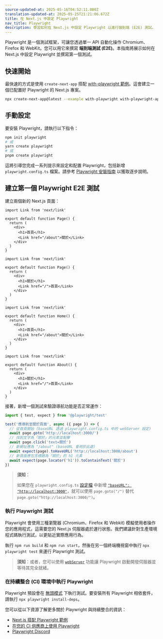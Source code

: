 ```yaml
---
source-updated-at: 2025-05-16T04:52:11.000Z
translation-updated-at: 2025-05-25T21:21:06.672Z
title: 在 Next.js 中設定 Playwright
nav_title: Playwright
description: 學習如何在 Next.js 中設定 Playwright 以進行端到端 (E2E) 測試。
---
```


Playwright 是一個測試框架，可讓您透過單一 API 自動化操作 Chromium、Firefox 和 WebKit。您可以用它來撰寫 **端到端測試 (E2E)**。本指南將展示如何在 Next.js 中設定 Playwright 並撰寫第一個測試。

## 快速開始

最快速的方式是使用 `create-next-app` 搭配 [with-playwright 範例](https://github.com/vercel/next.js/tree/canary/examples/with-playwright)。這會建立一個已配置好 Playwright 的 Next.js 專案。

```bash filename="終端機"
npx create-next-app@latest --example with-playwright with-playwright-app
```

## 手動設定

要安裝 Playwright，請執行以下指令：

```bash filename="終端機"
npm init playwright
# 或
yarn create playwright
# 或
pnpm create playwright
```

這將引導您完成一系列提示來設定和配置 Playwright，包括新增 `playwright.config.ts` 檔案。請參考 [Playwright 安裝指南](https://playwright.dev/docs/intro#installation) 以獲取逐步說明。

## 建立第一個 Playwright E2E 測試

建立兩個新的 Next.js 頁面：

<AppOnly>

```tsx filename="app/page.tsx"
import Link from 'next/link'

export default function Page() {
  return (
    <div>
      <h1>首頁</h1>
      <Link href="/about">關於</Link>
    </div>
  )
}
```

```tsx filename="app/about/page.tsx"
import Link from 'next/link'

export default function Page() {
  return (
    <div>
      <h1>關於</h1>
      <Link href="/">首頁</Link>
    </div>
  )
}
```

</AppOnly>

<PagesOnly>

```tsx filename="pages/index.ts"
import Link from 'next/link'

export default function Home() {
  return (
    <div>
      <h1>首頁</h1>
      <Link href="/about">關於</Link>
    </div>
  )
}
```

```tsx filename="pages/about.ts"
import Link from 'next/link'

export default function About() {
  return (
    <div>
      <h1>關於</h1>
      <Link href="/">首頁</Link>
    </div>
  )
}
```

</PagesOnly>

接著，新增一個測試來驗證導航功能是否正常運作：

```ts filename="tests/example.spec.ts"
import { test, expect } from '@playwright/test'

test('應導航至關於頁面', async ({ page }) => {
  // 從首頁開始 (baseURL 透過 playwright.config.ts 中的 webServer 設定)
  await page.goto('http://localhost:3000/')
  // 找到文字為「關於」的元素並點擊
  await page.click('text=關於')
  // 新網址應為 "/about" (baseURL 會用於此處)
  await expect(page).toHaveURL('http://localhost:3000/about')
  // 新頁面應包含標題為「關於」的 h1 元素
  await expect(page.locator('h1')).toContainText('關於')
})
```

> **須知**：
>
> 如果您在 `playwright.config.ts` [設定檔](https://playwright.dev/docs/test-configuration) 中新增 [`"baseURL": "http://localhost:3000"`](https://playwright.dev/docs/api/class-testoptions#test-options-base-url)，就可以使用 `page.goto("/")` 替代 `page.goto("http://localhost:3000/")`。

### 執行 Playwright 測試

Playwright 會使用三種瀏覽器 (Chromium、Firefox 和 Webkit) 模擬使用者操作您的應用程式，這需要您的 Next.js 伺服器處於運行狀態。我們建議針對生產環境程式碼執行測試，以更貼近實際應用行為。

執行 `npm run build` 和 `npm run start`，然後在另一個終端機視窗中執行 `npx playwright test` 來運行 Playwright 測試。

> **須知**：或者，您可以使用 [`webServer`](https://playwright.dev/docs/test-webserver/) 功能讓 Playwright 啟動開發伺服器並等待其完全就緒。

### 在持續整合 (CI) 環境中執行 Playwright

Playwright 預設會在 [無頭模式](https://playwright.dev/docs/ci#running-headed) 下執行測試。要安裝所有 Playwright 相依套件，請執行 `npx playwright install-deps`。

您可以從以下資源了解更多關於 Playwright 與持續整合的資訊：

- [Next.js 搭配 Playwright 範例](https://github.com/vercel/next.js/tree/canary/examples/with-playwright)
- [在您的 CI 供應商上使用 Playwright](https://playwright.dev/docs/ci)
- [Playwright Discord](https://discord.com/invite/playwright-807756831384403968)